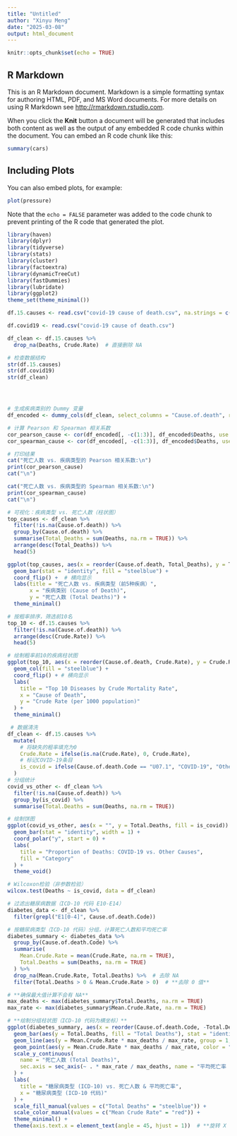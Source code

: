 ---
title: "Untitled"
author: "Xinyu Meng"
date: "2025-03-08"
output: html_document
---

```{r setup, include=FALSE}
knitr::opts_chunk$set(echo = TRUE)
```

## R Markdown

This is an R Markdown document. Markdown is a simple formatting syntax for authoring HTML, PDF, and MS Word documents. For more details on using R Markdown see <http://rmarkdown.rstudio.com>.

When you click the **Knit** button a document will be generated that includes both content as well as the output of any embedded R code chunks within the document. You can embed an R code chunk like this:

```{r cars}
summary(cars)
```

## Including Plots

You can also embed plots, for example:

```{r pressure, echo=FALSE}
plot(pressure)
```

Note that the `echo = FALSE` parameter was added to the code chunk to prevent printing of the R code that generated the plot.
```{r}
library(haven)
library(dplyr)
library(tidyverse)
library(stats)
library(cluster)
library(factoextra)
library(dynamicTreeCut)
library(fastDummies)
library(lubridate)
library(ggplot2)
theme_set(theme_minimal())

df.15.causes <- read.csv("covid-19 cause of death.csv", na.strings = c("", "NA"))

df.covid19 <- read.csv("covid-19 cause of death.csv")

df_clean <- df.15.causes %>%
  drop_na(Deaths, Crude.Rate)  # 直接删除 NA

```


```{r}
# 检查数据结构
str(df.15.causes)
str(df.covid19)
str(df_clean)




# 生成疾病类别的 Dummy 变量
df_encoded <- dummy_cols(df_clean, select_columns = "Cause.of.death", remove_first_dummy = TRUE)

# 计算 Pearson 和 Spearman 相关系数
cor_pearson_cause <- cor(df_encoded[, -c(1:3)], df_encoded$Deaths, use = "complete.obs", method = "pearson")
cor_spearman_cause <- cor(df_encoded[, -c(1:3)], df_encoded$Deaths, use = "complete.obs", method = "spearman")

# 打印结果
cat("死亡人数 vs. 疾病类型的 Pearson 相关系数:\n")
print(cor_pearson_cause)
cat("\n")

cat("死亡人数 vs. 疾病类型的 Spearman 相关系数:\n")
print(cor_spearman_cause)
cat("\n")

# 可视化：疾病类型 vs. 死亡人数（柱状图）
top_causes <- df_clean %>%
  filter(!is.na(Cause.of.death)) %>%
  group_by(Cause.of.death) %>%
  summarise(Total_Deaths = sum(Deaths, na.rm = TRUE)) %>%
  arrange(desc(Total_Deaths)) %>%
  head(5)

ggplot(top_causes, aes(x = reorder(Cause.of.death, Total_Deaths), y = Total_Deaths)) +
  geom_bar(stat = "identity", fill = "steelblue") +
  coord_flip() +  # 横向显示
  labs(title = "死亡人数 vs. 疾病类型（前5种疾病）",
       x = "疾病类别 (Cause of Death)",
       y = "死亡人数 (Total Deaths)") +
  theme_minimal()

```


```{r}
# 按粗率排序，筛选前10名
top_10 <- df.15.causes %>%
  filter(!is.na(Cause.of.death)) %>%
  arrange(desc(Crude.Rate)) %>%
  head(5)

# 绘制粗率前10的疾病柱状图
ggplot(top_10, aes(x = reorder(Cause.of.death, Crude.Rate), y = Crude.Rate)) +
  geom_col(fill = "steelblue") +
  coord_flip() + # 横向显示
  labs(
    title = "Top 10 Diseases by Crude Mortality Rate",
    x = "Cause of Death",
    y = "Crude Rate (per 1000 population)"
  ) +
  theme_minimal()

```

```{r cars}
 # 数据清洗
df_clean <- df.15.causes %>%
  mutate(
    # 将缺失的粗率填充为0
    Crude.Rate = ifelse(is.na(Crude.Rate), 0, Crude.Rate),
    # 标记COVID-19条目
    is_covid = ifelse(Cause.of.death.Code == "U07.1", "COVID-19", "Other")
  )
# 分组统计
covid_vs_other <- df_clean %>%
  filter(!is.na(Cause.of.death)) %>%
  group_by(is_covid) %>%
  summarise(Total.Deaths = sum(Deaths, na.rm = TRUE))

# 绘制饼图
ggplot(covid_vs_other, aes(x = "", y = Total.Deaths, fill = is_covid)) +
  geom_bar(stat = "identity", width = 1) +
  coord_polar("y", start = 0) +
  labs(
    title = "Proportion of Deaths: COVID-19 vs. Other Causes",
    fill = "Category"
  ) +
  theme_void()

# Wilcoxon检验（非参数检验）
wilcox.test(Deaths ~ is_covid, data = df_clean)
```
```{r cars}
# 过滤出糖尿病数据（ICD-10 代码 E10-E14）
diabetes_data <- df_clean %>%
  filter(grepl("E1[0-4]", Cause.of.death.Code))

# 按糖尿病类型（ICD-10 代码）分组，计算死亡人数和平均死亡率
diabetes_summary <- diabetes_data %>%
  group_by(Cause.of.death.Code) %>%
  summarise(
    Mean.Crude.Rate = mean(Crude.Rate, na.rm = TRUE),
    Total.Deaths = sum(Deaths, na.rm = TRUE)
  ) %>%
  drop_na(Mean.Crude.Rate, Total.Deaths) %>%  # 去除 NA
  filter(Total.Deaths > 0 & Mean.Crude.Rate > 0)  # **去除 0 值**

# **确保最大值计算不会有 NA**
max_deaths <- max(diabetes_summary$Total.Deaths, na.rm = TRUE)
max_rate <- max(diabetes_summary$Mean.Crude.Rate, na.rm = TRUE)

# **绘制分组柱状图（ICD-10 代码为横坐标）**
ggplot(diabetes_summary, aes(x = reorder(Cause.of.death.Code, -Total.Deaths))) +
  geom_bar(aes(y = Total.Deaths, fill = "Total Deaths"), stat = "identity", width = 0.6) +
  geom_line(aes(y = Mean.Crude.Rate * max_deaths / max_rate, group = 1, color = "Mean Crude Rate"), size = 1) +
  geom_point(aes(y = Mean.Crude.Rate * max_deaths / max_rate, color = "Mean Crude Rate"), size = 3) +
  scale_y_continuous(
    name = "死亡人数 (Total Deaths)",
    sec.axis = sec_axis(~ . * max_rate / max_deaths, name = "平均死亡率 (Mean Crude Rate)")
  ) +
  labs(
    title = "糖尿病类型 (ICD-10) vs. 死亡人数 & 平均死亡率",
    x = "糖尿病类型 (ICD-10 代码)"
  ) +
  scale_fill_manual(values = c("Total Deaths" = "steelblue")) +
  scale_color_manual(values = c("Mean Crude Rate" = "red")) +
  theme_minimal() +
  theme(axis.text.x = element_text(angle = 45, hjust = 1))  # **旋转 X 轴标签**
```
